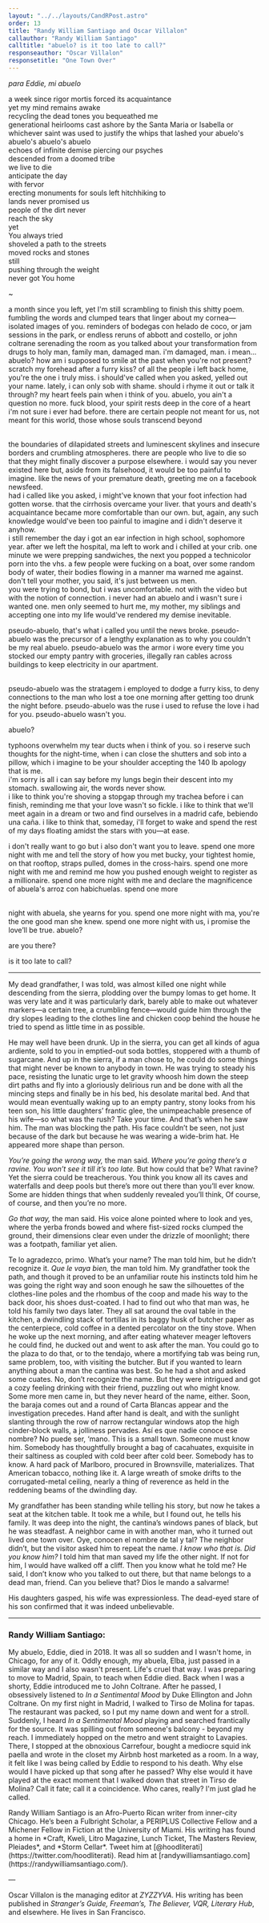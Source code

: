 ```yaml
---
layout: "../../layouts/CandRPost.astro"
order: 13
title: "Randy William Santiago and Oscar Villalon"
callauthor: "Randy William Santiago"
calltitle: "abuelo? is it too late to call?"
responseauthor: "Oscar Villalon"
responsetitle: "One Town Over"
---
```



<CandRItem id="call" title={frontmatter.calltitle} author={frontmatter.callauthor}>

*para Eddie, mi abuelo*

<div class="centeralign">

a week since rigor mortis forced its acquaintance 
<br />yet my mind remains awake 
<br />recycling the dead tones you bequeathed me 
<br />generational heirlooms cast ashore by the Santa Maria or Isabella or 
<br />whichever saint was used to justify the whips that lashed your abuelo's abuelo's abuelo's abuelo 
<br />echoes of infinite demise piercing our psyches 
<br />descended from a doomed tribe 
<br />we live to die 
<br />anticipate the day 
<br />with fervor 
<br />erecting monuments for souls left hitchhiking to 
<br />lands never promised us 
<br />people of the dirt never 
<br />reach the sky 
<br />yet
<br />You always tried 
<br />shoveled a path to the streets 
<br />moved rocks and stones 
<br />still 
<br />pushing through the weight 
<br />never got You home 

~ 

a month since you left, yet I'm still scrambling to finish this shitty poem. fumbling the words and clumped tears that linger about my cornea—isolated images of you. reminders of bodegas con helado de coco, or jam sessions in the park, or endless reruns of abbott and costello, or john coltrane serenading the room as you talked about your transformation from drugs to holy man, family man, damaged man. i'm damaged, man. i mean... abuelo? how am i supposed to smile at the past when you're not present? scratch my forehead after a furry kiss? of all the people i left back home, you're the one i truly miss. i should've called when you asked, yelled out your name. lately, i can only sob with shame. should i rhyme it out or talk it through? my heart feels pain when i think of you. abuelo, you ain't a question no more. fuck blood, your spirit rests deep in the core of a heart i'm not sure i ever had before. there are certain people not meant for us, not meant for this world, those whose souls transcend beyond 

</div>

<br /><Spacer /><Spacer />the boundaries of dilapidated streets and luminescent skylines and insecure borders and crumbling atmospheres. there are people who live to die so that they might finally discover a purpose elsewhere. i would say you never existed here but, aside from its falsehood, it would be too painful to imagine. like the news of your premature death, greeting me on a facebook newsfeed. 
<br /><Spacer />had i called like you asked, i might've known that your foot infection had gotten worse. that the cirrhosis overcame your liver. that yours and death's acquaintance became more comfortable than our own. but, again, any such knowledge would've been too painful to imagine and i didn't deserve it anyhow. 
<br /><Spacer />i still remember the day i got an ear infection in high school, sophomore year. after we left the hospital, ma left to work and i chilled at your crib. one minute we were prepping sandwiches, the next you popped a technicolor porn into the vhs. a few people were fucking on a boat, over some random body of water, their bodies flowing in a manner ma warned me against. don't tell your mother, you said, it's just between us men. 
<br /><Spacer />you were trying to bond, but i was uncomfortable. not with the video but with the notion of connection. i never had an abuelo and i wasn't sure i wanted one. men only seemed to hurt me, my mother, my siblings and accepting one into my life would've rendered my demise inevitable. 
<p class="rightalignsingleline"><Spacer />pseudo-abuelo, that's what i called you until the news broke. pseudo-abuelo was the precursor of a lengthy explanation as to why you couldn't be my real abuelo. pseudo-abuelo was the armor i wore every time you stocked our empty pantry with groceries, illegally ran cables across buildings to keep electricity in our apartment.</p>
<br />pseudo-abuelo was the stratagem i employed to dodge a furry kiss, to deny connections to the man who lost a toe one morning after getting too drunk the night before. pseudo-abuelo was the ruse i used to refuse the love i had for you. pseudo-abuelo wasn't you.

abuelo? 

<Spacer />typhoons overwhelm my tear ducts when i think of you. so i reserve such thoughts for the night-time, when i can close the shutters and sob into a pillow, which i imagine to be your shoulder accepting the 140 lb apology that is me. 
<br /><Spacer />i'm sorry is all i can say before my lungs begin their descent into my stomach. swallowing air, the words never show. 
<br /><Spacer />i like to think you're shoving a stopgap through my trachea before i can finish, reminding me that your love wasn't so fickle. i like to think that we'll meet again in a dream or two and find ourselves in a madrid cafe, bebiendo una caña. i like to think that, someday, i'll forget to wake and spend the rest of my days floating amidst the stars with you—at ease. 
<p class="rightalignsingleline">i don't really want to go but i also don't want you to leave. spend one more night with me and tell the story of how you met bucky, your tightest homie, on that rooftop, straps pulled, domes in the cross-hairs. spend one more night with me and remind me how you pushed enough weight to register as a millionaire. spend one more night with me and declare the magnificence of abuela's arroz con habichuelas. spend one more</p>
<br />night with abuela, she yearns for you. spend one more night with ma, you're the one good man she knew. spend one more night with us, i promise the love’ll be true. abuelo? 

<p class="centeralign">are you there? </p>

<p class="rightalign">is it too late to call?</p>


</CandRItem>

---

<CandRItem id="response" title={frontmatter.responsetitle} author={frontmatter.responseauthor}>

My dead grandfather, I was told, was almost killed one night while descending from the sierra, plodding over the bumpy lomas to get home. It was very late and it was particularly dark, barely able to make out whatever markers—a certain tree, a crumbling fence—would guide him through the dry slopes leading to the clothes line and chicken coop behind the house he tried to spend as little time in as possible.

He may well have been drunk. Up in the sierra, you can get all kinds of agua ardiente, sold to you in emptied-out soda bottles, stoppered with a thumb of sugarcane. And up in the sierra, if a man chose to, he could do some things that might never be known to anybody in town. He was trying to steady his pace, resisting the lunatic urge to let gravity whoosh him down the steep dirt paths and fly into a gloriously delirious run and be done with all the mincing steps and finally be in his bed, his desolate marital bed. And that would mean eventually waking up to an empty pantry, stony looks from his teen son, his little daughters’ frantic glee, the unimpeachable presence of his wife—so what was the rush? Take your time. And that’s when he saw him. The man was blocking the path. His face couldn’t be seen, not just because of the dark but because he was wearing a wide-brim hat. He appeared more shape than person. 

*You’re going the wrong way,* the man said. *Where you’re going there’s a ravine. You won’t see it till it’s too late.* But how could that be? What ravine? Yet the sierra could be treacherous. You think you know all its caves and waterfalls and deep pools but there’s more out there than you’ll ever know. Some are hidden things that when suddenly revealed you’ll think, Of course, of course, and then you’re no more. 

*Go that way,* the man said. His voice alone pointed where to look and yes, where the yerba fronds bowed and where fist-sized rocks clumped the ground, their dimensions clear even under the drizzle of moonlight; there was a footpath, familiar yet alien. 

Te lo agradezco, primo. What’s your name? The man told him, but he didn’t recognize it. *Que le vaya bien,* the man told him. My grandfather took the path, and though it proved to be an unfamiliar route his instincts told him he was going the right way and soon enough he saw the silhouettes of the clothes-line poles and the rhombus of the coop and made his way to the back door, his shoes dust-coated. I had to find out who that man was, he told his family two days later. They all sat around the oval table in the kitchen, a dwindling stack of tortillas in its baggy husk of butcher paper as the centerpiece, cold coffee in a dented percolator on the tiny stove. When he woke up the next morning, and after eating whatever meager leftovers he could find, he ducked out and went to ask after the man. You could go to the plaza to do that, or to the tendajo, where a mortifying tab was being run, same problem, too, with visiting the butcher. But if you wanted to learn anything about a man the cantina was best. So he had a shot and asked some cuates. No, don’t recognize the name. But they were intrigued and got a cozy feeling drinking with their friend, puzzling out who might know. Some more men came in, but they never heard of the name, either. Soon, the baraja comes out and a round of Carta Blancas appear and the investigation precedes. Hand after hand is dealt, and with the sunlight slanting through the row of narrow rectangular windows atop the high cinder-block walls, a jolliness pervades. Así es que nadie conoce ese nombre? No puede ser, ‘mano. This is a small town. Someone must know him. Somebody has thoughtfully brought a bag of cacahuates, exquisite in their saltiness as coupled with cold beer after cold beer. Somebody has to know. A hard pack of Marlboro, procured in Brownsville, materializes. That American tobacco, nothing like it. A large wreath of smoke drifts to the corrugated-metal ceiling, nearly a thing of reverence as held in the reddening beams of the dwindling day. 

My grandfather has been standing while telling his story, but now he takes a seat at the kitchen table. It took me a while, but I found out, he tells his family. It was deep into the night, the cantina’s windows panes of black, but he was steadfast. A neighbor came in with another man, who it turned out lived one town over. Oye, conocen el nombre de tal y tal? The neighbor didn’t, but the visitor asked him to repeat the name. *I know who that is. Did you know him?* I told him that man saved my life the other night. If not for him, I would have walked off a cliff. Then you know what he told me? He said, I don’t know who you talked to out there, but that name belongs to a dead man, friend. Can you believe that? Dios le mando a salvarme! 

His daughters gasped, his wife was expressionless. The dead-eyed stare of his son confirmed that it was indeed unbelievable.


</CandRItem>


---

<CandRItem id="call" title="Insights">

### Randy William Santiago:

My abuelo, Eddie, died in 2018. It was all so sudden and I wasn't home, in Chicago, for any of it. Oddly enough, my abuela, Elba, just passed in a similar way and I also wasn't present. Life's cruel that way. I was preparing to move to Madrid, Spain, to teach when Eddie died. Back when I was a shorty, Eddie introduced me to John Coltrane. After he passed, I obsessively listened to *In a Sentimental Mood* by Duke Ellington and John Coltrane. On my first night in Madrid, I walked to Tirso de Molina for tapas. The restaurant was packed, so I put my name down and went for a stroll. Suddenly, I heard *In a Sentimental Mood* playing and searched frantically for the source. It was spilling out from someone's balcony - beyond my reach. I immediately hopped on the metro and went straight to Lavapies. There, I stopped at the obnoxious Carrefour, bought a mediocre squid ink paella and wrote in the closet my Airbnb host marketed as a room. In a way, it felt like I was being called by Eddie to respond to his death. Why else would I have picked up that song after he passed? Why else would it have played at the exact moment that I walked down that street in Tirso de Molina? Call it fate; call it a coincidence. Who cares, really? I'm just glad he called.


</CandRItem>


<CandRBio>
<span class="darkText">Randy William Santiago</span> is an Afro-Puerto Rican writer from inner-city Chicago. He’s been a Fulbright Scholar, a PERIPLUS Collective Fellow and a Michener Fellow in Fiction at the University of Miami. His writing has found a home in *Craft, Kweli, Litro Magazine, Lunch Ticket, The Masters Review, Pleiades*, and *Storm Cellar*. Tweet him at [@hoodliterati](https://twitter.com/hoodliterati). Read him at [randywilliamsantiago.com](https://randywilliamsantiago.com/).

—

<span class="darkText">Oscar Villalon</span> is the managing editor at *ZYZZYVA*. His writing has been published in *Stranger’s Guide, Freeman’s, The Believer, VQR, Literary Hub*, and elsewhere. He lives in San Francisco.
</CandRBio>